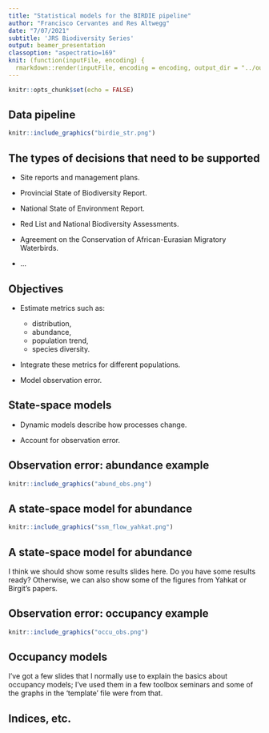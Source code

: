 ```yaml
---
title: "Statistical models for the BIRDIE pipeline"
author: "Francisco Cervantes and Res Altwegg"
date: "7/07/2021"
subtitle: 'JRS Biodiversity Series'
output: beamer_presentation
classoption: "aspectratio=169"
knit: (function(inputFile, encoding) {
  rmarkdown::render(inputFile, encoding = encoding, output_dir = "../output") })
---
```


```r
knitr::opts_chunk$set(echo = FALSE)
```

## Data pipeline


```r
knitr::include_graphics("birdie_str.png")
```


## The types of decisions that need to be supported


- Site reports and management plans.

- Provincial State of Biodiversity Report.

- National State of Environment Report.

- Red List and National Biodiversity Assessments.

- Agreement on the Conservation of African-Eurasian Migratory Waterbirds.

- ...

## Objectives

- Estimate metrics such as:

    - distribution,
    - abundance,
    - population trend,
    - species diversity.
    
- Integrate these metrics for different populations.

- Model observation error.


## State-space models

  - Dynamic models describe how processes change.
  
  - Account for observation error.
  
\vspace{1cm}

\begin{center}
\includegraphics[height=3cm]{"ssm_diagram.png"}
\end{center}


## Observation error: abundance example


```r
knitr::include_graphics("abund_obs.png")
```

## A state-space model for abundance


```r
knitr::include_graphics("ssm_flow_yahkat.png")
```


## A state-space model for abundance

I think we should show some results slides here. Do you have some results ready? Otherwise, we can also show some of the figures from Yahkat or Birgit's papers.


## Observation error: occupancy example

```r
knitr::include_graphics("occu_obs.png")
```


## Occupancy models

I've got a few slides that I normally use to explain the basics about occupancy models; I've used them in a few toolbox seminars and some of the graphs in the 'template' file were from that.

## Indices, etc.
